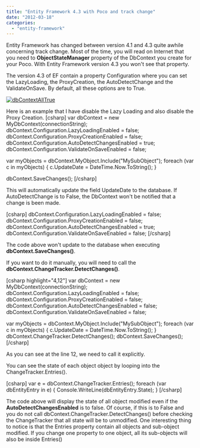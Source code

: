 ```yaml
---
title: "Entity Framework 4.3 with Poco and track change"
date: "2012-03-18"
categories: 
  - "entity-framework"
---
```


Entity Framework has changed between version 4.1 and 4.3 quite awhile concerning track change. Most of the time, you will read on Internet that you need to **ObjectStateManager** property of the DbContext you create for your Poco. With Entity Framework version 4.3 you won't see that property.

The version 4.3 of EF contain a property Configuration where you can set the LazyLoading, the ProxyCreation, the AutoDetectChange and the ValidateOnSave. By default, all these options are to True.

[![](http://patrickdesjardins.com/blog/wp-content/uploads/2012/03/dbContextAllTrue-400x77.png "dbContextAllTrue")](http://patrickdesjardins.com/blog/entity-framework-4-3-with-poco-and-track-change/dbcontextalltrue)

Here is an example that I have disable the Lazy Loading and also disable the Proxy Creation. \[csharp\] var dbContext = new MyDbContext(connectionString); dbContext.Configuration.LazyLoadingEnabled = false; dbContext.Configuration.ProxyCreationEnabled = false; dbContext.Configuration.AutoDetectChangesEnabled = true; dbContext.Configuration.ValidateOnSaveEnabled = false;

var myObjects = dbContext.MyObject.Include("MySubObject"); foreach (var c in myObjects) { c.UpdateDate = DateTime.Now.ToString(); }

dbContext.SaveChanges(); \[/csharp\]

This will automatically update the field UpdateDate to the database. If AutoDetectChange is to False, the DbContext won't be notified that a change is been made.

\[csharp\] dbContext.Configuration.LazyLoadingEnabled = false; dbContext.Configuration.ProxyCreationEnabled = false; dbContext.Configuration.AutoDetectChangesEnabled = true; dbContext.Configuration.ValidateOnSaveEnabled = false; \[/csharp\]

The code above won't update to the database when executing **dbContext.SaveChanges()**.

If you want to do it manually, you will need to call the **dbContext.ChangeTracker.DetectChanges()**.

\[csharp highlight="4,12"\] var dbContext = new MyDbContext(connectionString); dbContext.Configuration.LazyLoadingEnabled = false; dbContext.Configuration.ProxyCreationEnabled = false; dbContext.Configuration.AutoDetectChangesEnabled = false; dbContext.Configuration.ValidateOnSaveEnabled = false;

var myObjects = dbContext.MyObject.Include("MySubObject"); foreach (var c in myObjects) { c.UpdateDate = DateTime.Now.ToString(); } dbContext.ChangeTracker.DetectChanges(); dbContext.SaveChanges(); \[/csharp\]

As you can see at the line 12, we need to call it explicitly.

You can see the state of each object object by looping into the ChangeTracker.Entries().

\[csharp\] var e = dbContext.ChangeTracker.Entries(); foreach (var dbEntityEntry in e) { Console.WriteLine(dbEntityEntry.State); } \[/csharp\]

The code above will display the state of all object modified even if the **AutoDetectChangesEnabled** is to false. Of course, if this is to False and you do not call dbContext.ChangeTracker.DetectChanges() before checking the ChangeTracker that all state will be to unmodified. One interesting thing to notice is that the Entries property contain all objects and sub-object modified. If you change one property to one object, all its sub-objects will also be inside Entries()
